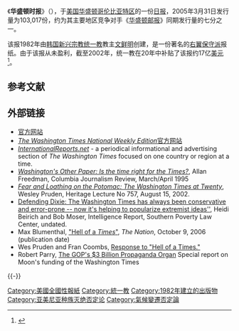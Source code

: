 {{Distinguish|华盛顿邮报}}
{{Redirect|The Washington Times|历史上存在的同名报纸|{{tsl|en|The Washington Times (1894–1939)}}}}
{{Infobox newspaper
|name= 华盛顿时报<br />{{lang|en|The Washington Times}}
|image = 
|type = 日报
|format = [[大报|大报]]
|foundation = 1982年
|founder = [[文鲜明|文鲜明]]
|headquarters = [[华盛顿哥伦比亚特区|华盛顿哥伦比亚特区]]
|political = [[保守派|保守派]]
|editor = Sam Dealey
|website = [http://www.washingtontimes.com/ www.washingtontimes.com]
}}

《'''华盛顿时报'''》（{{lang|en|''The Washington Times''}}），于[[美国|美国]][[华盛顿哥伦比亚特区|华盛顿哥伦比亚特区]]的一份[[日报|日报]]，2005年3月31日发行量为103,017份，约为其主要地区竞争对手《[[华盛顿邮报|华盛顿邮报]]》同期发行量的七分之一。

该报1982年由[[韩国|韩国]][[新兴宗教|新兴宗教]][[统一教|统一教]]教主[[文鲜明|文鲜明]]创建，是一份著名的[[右翼|右翼]][[保守派|保守派]]报纸。由于该报从未盈利，截至2002年，统一教在20年中补贴了该报约17亿[[美元|美元]]<ref>{{cite news | url=http://www.washingtonpost.com/ac2/wp-dyn?pagename=article&contentId=A60061-2002May22 | title=Moon Speech Raises Old Ghosts as the Times Turns 20 | archive-url=https://web.archive.org/web/20110629031755/http://www.washingtonpost.com/ac2/wp-dyn?pagename=article&contentId=A60061-2002May22 | date=2002-05-23 | archive-date=2011-06-29 | accessdate=2007-07-19 | dead-url=no }}</ref>。

== 参考文献 ==
{{Reflist}}

== 外部链接 ==
* [http://www.washtimes.com 官方网站]{{Wayback|url=http://www.washtimes.com/ |date=20090830144324 }}
* [http://www.americasnewspaper.com/ ''The Washington Times National Weekly Edition''官方网站]{{Wayback|url=http://www.americasnewspaper.com/ |date=20080821075239 }}
* [http://internationalreports.net ''InternationalReports.net'']{{Wayback|url=http://internationalreports.net/ |date=20200904133728 }} - a periodical informational and advertising section of ''The Washington Times'' focused on one country or region at a time.
* [https://web.archive.org/web/20070310234649/http://www.cjr.org/archives.asp?url=%2F95%2F2%2Ftimes.asp ''Washington's Other Paper: Is the time right for the Times?''], Allan Freedman, Columbia Journalism Review, March/April 1995 
* [https://web.archive.org/web/20071010050009/http://www.heritage.org/Research/PoliticalPhilosophy/HL757.cfm ''Fear and Loathing on the Potomac: The Washington Times at Twenty''], Wesley Pruden, Heritage Lecture No 757, August 15, 2002.
* [https://web.archive.org/web/20070715035806/http://www.splcenter.org/intel/intelreport/article.jsp?pid=124 Defending Dixie: The Washington Times has always been conservative and error-prone -- now it's helping to popularize extremist ideas''], Heidi Beirich and Bob Moser, Intelligence Report, Southern Poverty Law Center, undated.
* Max Blumenthal, [http://www.thenation.com/docprint.mhtml?i=20061009&s=washington_times "Hell of a ''Times''"], ''The Nation'', October 9, 2006 (publication date)
* Wes Pruden and Fran Coombs, [https://web.archive.org/web/20081117050041/http://www.poynter.org/forum/Default.asp?id=misc Response to "Hell of a Times."] 
* Robert Parry, [http://www.consortiumnews.com/2006/122706.html The GOP's $3 Billion Propaganda Organ]{{Wayback|url=http://www.consortiumnews.com/2006/122706.html |date=20070624145109 }} Special report on Moon's funding of the Washington Times

{{-}}
{{White House James S. Brady Press Briefing Room Seating Chart}}

{{DEFAULTSORT:Washington Times}}
[[Category:美國全國性報紙|Category:美國全國性報紙]]
[[Category:統一教|Category:統一教]]
[[Category:1982年建立的出版物|Category:1982年建立的出版物]]
[[Category:亚美尼亚种族灭绝否定论|Category:亚美尼亚种族灭绝否定论]]
[[Category:氣候變遷否定論|Category:氣候變遷否定論]]